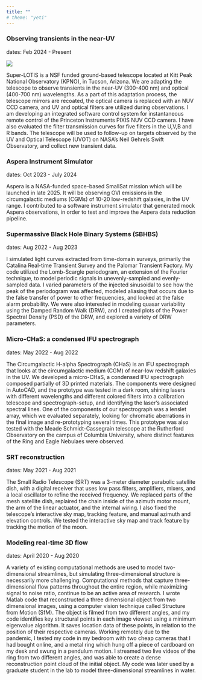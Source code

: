```yaml
---
title: ""
# theme: "yeti"
---
```


### Observing transients in the near-UV 
dates: Feb 2024 - Present

![](superlotis_1991.jpg)

Super-LOTIS is a NSF funded ground-based telescope located at Kitt Peak National Observatory (KPNO), in Tucson, Arizona. 
We are adapting the telescope to observe transients in the near-UV (300-400 nm) and optical (400-700 nm) wavelengths. As a part of this adaptation process, the telescope mirrors are recoated, the optical camera is replaced with an NUV CCD camera, and UV and optical filters are utilized during observations. I am developing an integrated software control system for instantaneous remote control of the Princeton Instruments PIXIS NUV CCD camera. I have also evaluated the filter transmission curves for five filters in the U,V,B and R bands. 
The telescope will be used to follow-up on targets observed by the UV and Optical Telescope (UVOT) on NASA’s Neil Gehrels Swift Observatory, and collect new transient data.


### Aspera Instrument Simulator
dates: Oct 2023 - July 2024

Aspera is a NASA-funded space-based SmallSat mission which will be launched in late 2025. It will be observing OVI emissions in the circumgalactic mediums (CGMs) of 10-20 low-redshift galaxies, in the UV range. I contributed to a software instrument simulator that generated mock Aspera observations, in order to test and improve the Aspera data reduction pipeline.


### Supermassive Black Hole Binary Systems (SBHBS)
dates: Aug 2022 - Aug 2023

I simulated light curves extracted from time-domain surveys, primarily the Catalina Real-time Transient Survey and the Palomar Transient Factory. My code utilized the Lomb-Scargle periodogram, an extension of the Fourier technique, to model periodic signals in unevenly-sampled and evenly-sampled data. I varied parameters of the injected sinusoidal to see how the peak of the periodogram was affected, modeled aliasing that occurs due to the false transfer of power to other frequencies, and looked at the false alarm probability. We were also interested in modeling quasar variability using the Damped Random Walk (DRW), and I created plots of the Power Spectral Density (PSD) of the DRW, and explored a variety of DRW parameters. 

### Micro-CHaS: a condensed IFU spectrograph
dates: May 2022 - Aug 2022

The Circumgalactic H-alpha Spectrograph (CHaS) is an IFU spectrograph that looks at the circumgalactic medium (CGM) of near-low redshift galaxies in the UV. We developed a micro-CHaS, a condensed IFU spectrograph composed partially of 3D printed materials. The components were designed in AutoCAD, and the prototype was tested in  a dark room, shining lasers with different wavelengths and different colored filters into a calibration telescope and spectrograph-setup, and identifying the laser’s associated spectral lines. One of the components of our spectrograph was a lenslet array, which we evaluated separately, looking for chromatic aberrations in the final image and re-prototyping several times. This prototype was also tested with the Meade Schmidt-Cassegrain telescope at the Rutherford Observatory on the campus of Columbia University, where distinct features of the Ring and Eagle Nebulaes were observed.

### SRT reconstruction
dates: May 2021 - Aug 2021

The Small Radio Telescope (SRT) was a 3-meter diameter parabolic satellite dish, with a digital receiver that uses low pass filters, amplifiers, mixers, and a local oscillator to refine the received frequency. We replaced parts of the mesh satellite dish, replaired the chain inside of the azimuth motor mount, the arm of the linear actuator, and the internal wiring. I also fixed the telescope’s interactive sky map, tracking feature, and manual azimuth and elevation controls.  We tested the interactive sky map and track feature by tracking the motion of the moon. 

### Modeling real-time 3D flow
dates: April 2020 - Aug 2020

A variety of existing computational methods are used to model two-dimensional streamlines, but simulating three-dimensional structure is necessarily more challenging. Computational methods that capture three-dimensional flow patterns throughout the entire region, while maximizing signal to noise ratio, continue to be an active area of research.
I wrote Matlab code that reconstructed a three dimensional object from two dimensional images, using a computer vision technique called Structure from Motion (SfM). The object is filmed from two different angles, and my code identifies key structural points in each image viewset using a minimum eigenvalue algorithm. It saves location data of these points, in relation to the position of their respective cameras. Working remotely due to the pandemic, I tested my code in my bedroom with two cheap cameras that I had bought online, and a metal ring which hung off a piece of cardboard on my desk and swung in a pendulum motion. I streamed two live videos of the ring from two different angles, and was able to create a dense reconstruction point cloud of the initial object. My code was later used by a graduate student in the lab to model three-dimensional streamlines in water.


